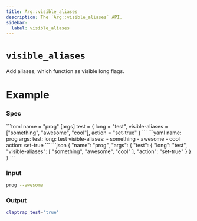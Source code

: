 ```yaml
---
title: Arg::visible_aliases
description: The `Arg::visible_aliases` API.
sidebar:
  label: visible_aliases
---
```



# `visible_aliases` <LinkButton href="https://docs.rs/clap/latest/clap/struct.Arg.html#method.visible_aliases" icon="open-book" variant="minimal"></LinkButton>

<Badge text="since 0.1.0" size="small" />

Add aliases, which function as visible long flags.

# Example

### Spec

<Tabs syncKey="format">
  <TabItem label="TOML">
```toml
name = "prog"
[args]
test = { long = "test", visible-aliases = ["something", "awesome", "cool"], action = "set-true" }
```
  </TabItem>
  <TabItem label="YAML">
```yaml
name: prog
args:
  test:
    long: test
    visible-aliases:
    - something
    - awesome
    - cool
    action: set-true
```
  </TabItem>
  <TabItem label="JSON">
```json
{
  "name": "prog",
  "args": {
    "test": {
      "long": "test",
      "visible-aliases": [
        "something",
        "awesome",
        "cool"
      ],
      "action": "set-true"
    }
  }
}
```
  </TabItem>
</Tabs>

### Input

```bash
prog --awesome
```

### Output

```bash
claptrap_test='true'
```
